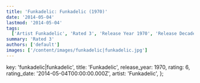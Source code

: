 ```yaml
---
title: 'Funkadelic: Funkadelic (1970)'
date: '2014-05-04'
lastmod: '2014-05-04'
tags:
  ['Artist Funkadelic', 'Rated 3', 'Release Year 1970', 'Release Decade 1970']
summary: 'Rated 3'
authors: ['default']
images: ['/content/images/funkadelic|funkadelic.jpg']
---
```


  key: 'funkadelic|funkadelic',
  title: 'Funkadelic',
  release_year: 1970,
  rating: 6,
  rating_date: '2014-05-04T00:00:00.000Z',
  artist: 'Funkadelic',
};

<MusicRating data={data} />

